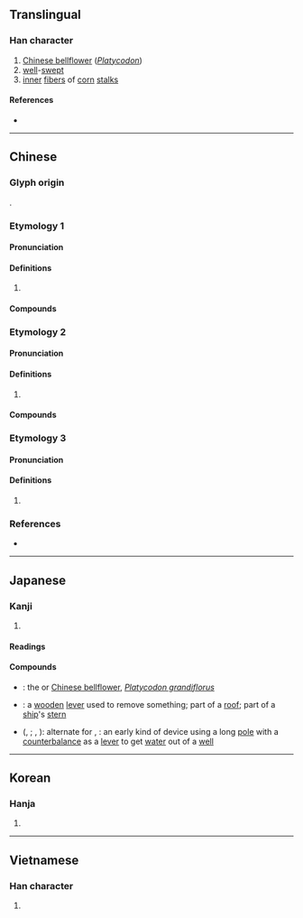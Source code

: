 {{character info/new}}
{{also|橘}}
==Translingual==

===Han character===
{{Han char|rn=75|rad=木|as=06|sn=10|four=44961|canj=DGR|ids=⿰木吉}}

# [[Chinese bellflower]] (''[[Platycodon]]'')
# [[well]]-[[swept]]
# [[inner]] [[fiber]]s of [[corn]] [[stalk]]s

====References====
* {{Han ref|kx=0526.080|dkj=14777|dj=0915.030|hdz=21194.030|uh=6854|ud=26708|bh=AEDC|bd=44764}}

----

==Chinese==
{{zh-forms}}

===Glyph origin===
{{Han etym}}
{{Han compound|木|吉|ls=psc|c1=s|c2=p|t1=wood}}.

===Etymology 1===

====Pronunciation====
{{zh-pron
|m=jié
|c=git3,gat1
|mc=y
|oc=y
|cat=n,v
}}

====Definitions====
{{zh-hanzi}}

# {{zh-only|桔梗||桔槔}}
{{attn|zh|additional definition: 直木; what about 桔桀?}}

====Compounds====
{{zh-der|桔梗|桔槔|桔桀|桔槔烽}}

===Etymology 2===

====Pronunciation====
{{zh-pron
|m=jú
|c=gat1
|mn=kiat
|cat=n
}}

====Definitions====
{{zh-hanzi}}

# {{zh-alt-form|橘}}
{{attn|zh|is it the same? Cantonese 橘 is gwat1}}

====Compounds====
{{zh-der|柑桔|桔仔|桔仔汁|桔仔餅|金桔仔|金桔}}

===Etymology 3===

====Pronunciation====
{{zh-pron
|m=xié
|c=kit3
|cat=
}}

====Definitions====
{{zh-hanzi}}

# {{zh-only|桔柣}}

===References===
* {{R:yue:Hanzi}}

----

==Japanese==

===Kanji===
{{ja-kanji|grade=n|rs=木06}}

# {{qualifier|used in plant names}}

====Readings====
{{ja-readings
|goon=[[けち]] (kechi)
|kanon=[[けつ]] (ketsu)
|kanyoon=[[きち]] (kichi)
|kun=[[き]] (ki)
}}

====Compounds====
* {{ja-l|桔梗|ききょう|kikyō}}: the {{vern|platycodon}} or [[Chinese bellflower]], ''[[Platycodon grandiflorus]]''
* {{ja-l|桔木|はねぎ|hanegi}}: a [[wooden]] [[lever]] used to remove something; part of a [[roof]]; part of a [[ship]]'s [[stern]]
* {{ja-l|桔槹}} ({{ja-l|きっこう}}, {{ja-l|||kikkō}}; {{ja-l|けっこう}}, {{ja-l|||kekkō}}): alternate for {{ja-l|撥ね釣瓶}}, {{ja-l|撥釣瓶|はねつるべ|hanetsurube}}: an early kind of device using a long [[pole]] with a [[counterbalance]] as a [[lever]] to get [[water]] out of a [[well]]

----

==Korean==

===Hanja===
{{ko-hanja|hangeul=길|eumhun=|rv=gil|mr=kil|y=kil}}

# {{defn|lang=ko|sort=木06}}

----

==Vietnamese==

===Han character===
{{vi-hantu|[[cát]], [[quất]], [[kết]]|rs=木06}}

# {{defn|lang=vi|sort=木06}}